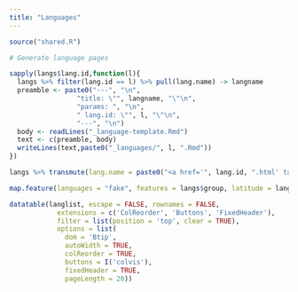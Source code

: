```yaml
---
title: "Languages"
---
```

  
```r
source("shared.R")
```

```r
# Generate language pages

sapply(langs$lang.id,function(l){ 
  langs %>% filter(lang.id == l) %>% pull(lang.name) -> langname
  preamble <- paste0("---", "\n",
                 "title: \"", langname, "\"\n",
                 "params: ", "\n",
                 " lang.id: \"", l, "\"\n",
                 "---", "\n")
  body <- readLines("_language-template.Rmd")
  text <- c(preamble, body)
  writeLines(text,paste0("_languages/", l, ".Rmd"))
})
```

```r
langs %>% transmute(lang.name = paste0("<a href='", lang.id, ".html' target = '_blank'>",lang.name,"</a>"), group = group) -> langlist

map.feature(languages = "fake", features = langs$group, latitude = langs$latitude, longitude = langs$longitude, popup = langlist$lang.name)

datatable(langlist, escape = FALSE, rownames = FALSE,
            extensions = c('ColReorder', 'Buttons', 'FixedHeader'),
            filter = list(position = 'top', clear = TRUE),
            options = list(
              dom = 'Btip', 
              autoWidth = TRUE, 
              colReorder = TRUE, 
              buttons = I('colvis'),
              fixedHeader = TRUE,
              pageLength = 20))
```